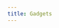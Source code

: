 ```yaml
---
title: Gadgets
---
```



<LinkCard
  href="https://nkid00.name/g/minesweep-automated"
  title="Minesweep"
  description="Automated Minesweeper via solving CSP with a homemade SAT solver."
/>
<br />
<LinkCard
  href="https://nkid00.name/g/tic-tac-toe"
  title="Tic Tac Toe"
/>
